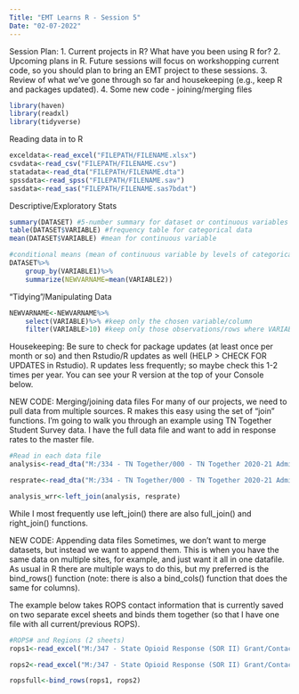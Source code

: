 ---
Title: "EMT Learns R - Session 5"
Date: "02-07-2022"
---

Session Plan:
1. Current projects in R? What have you been using R for? 
2. Upcoming plans in R. Future sessions will focus on workshopping current code, so you should plan to bring an EMT project to these sessions.
3. Review of what we've gone through so far and housekeeping (e.g., keep R and packages updated). 
4. Some new code - joining/merging files

```{r} 
library(haven)
library(readxl)
library(tidyverse)
```

Reading data in to R 
```{r}
exceldata<-read_excel("FILEPATH/FILENAME.xlsx")
csvdata<-read_csv("FILEPATH/FILENAME.csv")
statadata<-read_dta("FILEPATH/FILENAME.dta")
spssdata<-read_spss("FILEPATH/FILENAME.sav")
sasdata<-read_sas("FILEPATH/FILENAME.sas7bdat")
```

Descriptive/Exploratory Stats
```{r}
summary(DATASET) #5-number summary for dataset or continuous variables
table(DATASET$VARIABLE) #frequency table for categorical data
mean(DATASET$VARIABLE) #mean for continuous variable

#conditional means (mean of continuous variable by levels of categorical var)
DATASET%>%
    group_by(VARIABLE1)%>%
    summarize(NEWVARNAME=mean(VARIABLE2))
```

"Tidying"/Manipulating Data
```{r}
NEWVARNAME<-NEWVARNAME%>%
    select(VARIABLE)%>% #keep only the chosen variable/column
    filter(VARIABLE>10) #keep only those observations/rows where VARIABLE > 10
```

Housekeeping:
Be sure to check for package updates (at least once per month or so) and then Rstudio/R updates as well (HELP > CHECK FOR UPDATES in Rstudio). R updates less frequently; so maybe check this 1-2 times per year. You can see your R version at the top of your Console below.

NEW CODE: Merging/joining data files
For many of our projects, we need to pull data from multiple sources. R makes this easy using the set of "join" functions. I'm going to walk you through an example using TN Together Student Survey data. I have the full data file and want to add in response rates to the master file.
```{r include=F}
#Read in each data file
analysis<-read_dta("M:/334 - TN Together/000 - TN Together 2020-21 Administration/Analysis/output/state_analyticaldataset.dta")

resprate<-read_dta("M:/334 - TN Together/000 - TN Together 2020-21 Administration/Analysis/output/responserates.dta")

analysis_wrr<-left_join(analysis, resprate)
```
While I most frequently use left_join() there are also full_join() and right_join() functions. 

NEW CODE: Appending data files
Sometimes, we don't want to merge datasets, but instead we want to append them. This is when you have the same data on multiple sites, for example, and just want it all in one datafile. As usual in R there are multiple ways to do this, but my preferred is the bind_rows() function (note: there is also a bind_cols() function that does the same for columns).

The example below takes ROPS contact information that is currently saved on two separate excel sheets and binds them together (so that I have one file with all current/previous ROPS). 
```{r}
#ROPS# and Regions (2 sheets)
rops1<-read_excel("M:/347 - State Opioid Response (SOR II) Grant/Contact Information/ROPS - Contact Information.xlsx")

rops2<-read_excel("M:/347 - State Opioid Response (SOR II) Grant/Contact Information/ROPS - Contact Information.xlsx", sheet="Previous_ROPS")

ropsfull<-bind_rows(rops1, rops2)
```


